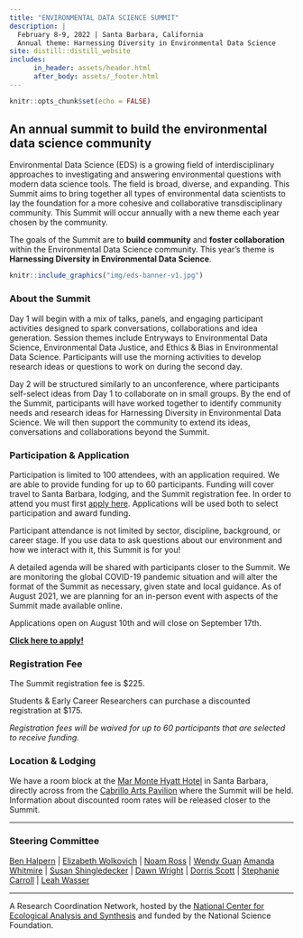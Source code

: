 ```yaml
---
title: "ENVIRONMENTAL DATA SCIENCE SUMMIT"
description: |
  February 8-9, 2022 | Santa Barbara, California   
  Annual theme: Harnessing Diversity in Environmental Data Science
site: distill::distill_website
includes:
      in_header: assets/header.html
      after_body: assets/_footer.html
---
```


```r
knitr::opts_chunk$set(echo = FALSE)
```

## An annual summit to build the environmental data science community

Environmental Data Science (EDS) is a growing field of interdisciplinary approaches to investigating and answering environmental questions with modern data science tools. The field is broad, diverse, and expanding. This Summit aims to bring together all types of environmental data scientists to lay the foundation for a more cohesive and collaborative transdisciplinary community. This Summit will occur annually with a new theme each year chosen by the community.

The goals of the Summit are to **build community** and **foster collaboration** within the Environmental Data Science community. This year's theme is **Harnessing Diversity in Environmental Data Science**.

```r
knitr::include_graphics("img/eds-banner-v1.jpg")
```

### About the Summit

Day 1 will begin with a mix of talks, panels, and engaging participant activities designed to spark conversations, collaborations and idea generation. Session themes include Entryways to Environmental Data Science, Environmental Data Justice, and Ethics & Bias in Environmental Data Science. Participants will use the morning activities to develop research ideas or questions to work on during the second day. 

Day 2 will be structured similarly to an unconference, where participants self-select ideas from Day 1 to collaborate on in small groups. By the end of the Summit, participants will have worked together to identify community needs and research ideas for Harnessing Diversity in Environmental Data Science. We will then support the community  to extend its ideas, conversations and collaborations beyond the Summit.


### Participation & Application

Participation is limited to 100 attendees, with an application required. We are able to provide funding for up to 60 participants. Funding will cover travel to Santa Barbara, lodging, and the Summit registration fee. In order to attend you must first [apply here](https://forms.gle/HzEe4tYvEauNhNdV9). Applications will be used both to select participation and award funding.

Participant attendance is not limited by sector, discipline, background, or career stage. If you use data to ask questions about our environment and how we interact with it, this Summit is for you! 

A detailed agenda will be shared with participants closer to the Summit. We are monitoring the global COVID-19 pandemic situation and will alter the format of the Summit as necessary, given state and local guidance. As of August 2021, we are planning for an in-person event with aspects of the Summit made available online.

Applications open on August 10th and will close on September 17th.

**[Click here to apply!](https://forms.gle/HzEe4tYvEauNhNdV9)**

### Registration Fee

The Summit registration fee is $225.

Students & Early Career Researchers can purchase a discounted registration at $175.

*Registration fees will be waived for up to 60 participants that are selected to receive funding.*

### Location & Lodging

We have a room block at the [Mar Monte Hyatt Hotel](https://www.hyatt.com/en-US/hotel/california/mar-monte-hotel/sbars) in Santa Barbara, directly across from the [Cabrillo Arts Pavilion](https://cabrillopavilion.santabarbaraca.gov/) where the Summit will be held. Information about discounted room rates will be released closer to the Summit.

--------

### Steering Committee

[Ben Halpern](https://www.nceas.ucsb.edu/about-us/our-people) | 
[Elizabeth Wolkovich](https://biodiversity.ubc.ca/people/faculty/elizabeth-m-wolkovich) |
[Noam Ross](https://www.noamross.net/) |
[Wendy Guan](https://scholar.harvard.edu/wendy-guan/home)
[Amanda Whitmire](https://library.stanford.edu/people/thalassa) |
[Susan Shingledecker](https://www.esipfed.org/about/staff/susan-shingledecker) |
[Dawn Wright](https://dusk.geo.orst.edu/index.html) |
[Dorris Scott](https://dscott.netlify.app/) |
[Stephanie Carroll](https://igp.arizona.edu/person/stephanie-russo-carroll-drph-mph) |
[Leah Wasser](https://www.leahwasser.com/)  

-----

A Research Coordination Network, hosted by the [National Center for Ecological Analysis and Synthesis](https://www.nceas.ucsb.edu/) and funded by the National Science Foundation.


